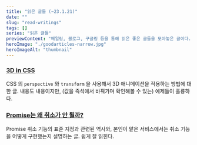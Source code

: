 ```yaml
---
title: "읽은 글들 (~23.1.21)"
date: ""
slug: "read-writings"
tags: []
series: "읽은 글들"
previewContent: "메일링, 블로그, 구글링 등을 통해 읽은 좋은 글들을 모아놓은 글이다."
heroImage: "./goodarticles-narrow.jpg"
heroImageAlt: "thumbnail"
---
```


### [3D in CSS](https://garden.bradwoods.io/notes/css/3d)

CSS 의 `perspective` 와 `transform` 을 사용해서 3D 애니메이션을 적용하는 방법에 대한 글. 내용도 내용이지만, (값을 즉석에서 바꿔가며 확인해볼 수 있는) 예제들이 훌륭하다.

### [Promise는 왜 취소가 안 될까?](https://tech.kakao.com/2023/01/11/promise-cancelation-in-javascript/)

Promise 취소 기능의 표준 지정과 관련된 역사와, 본인이 맡은 서비스에서는 취소 기능을 어떻게 구현했는지 설명하는 글. 쉽게 잘 읽힌다.
